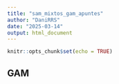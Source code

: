 ```yaml
---
title: "sam_mixtos_gam_apuntes"
author: "DaniRRS"
date: "2025-03-14"
output: html_document
---
```


```r
knitr::opts_chunk$set(echo = TRUE)
```

## GAM

